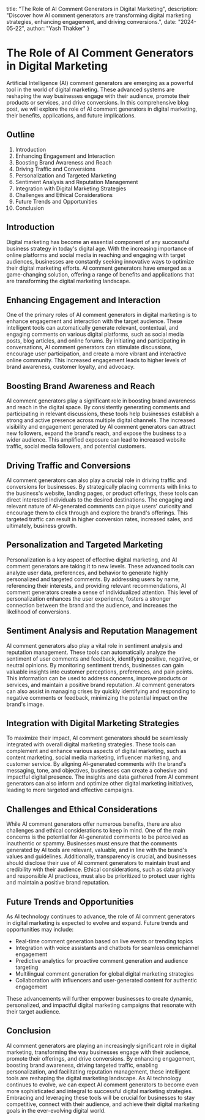   title: "The Role of AI Comment Generators in Digital Marketing",
  description: "Discover how AI comment generators are transforming digital marketing strategies, enhancing engagement, and driving conversions.",
  date: "2024-05-22",
  author: "Yash Thakker"
}

# The Role of AI Comment Generators in Digital Marketing

Artificial Intelligence (AI) comment generators are emerging as a powerful tool in the world of digital marketing. These advanced systems are reshaping the way businesses engage with their audience, promote their products or services, and drive conversions. In this comprehensive blog post, we will explore the role of AI comment generators in digital marketing, their benefits, applications, and future implications.

## Outline

1. Introduction
2. Enhancing Engagement and Interaction
3. Boosting Brand Awareness and Reach
4. Driving Traffic and Conversions
5. Personalization and Targeted Marketing
6. Sentiment Analysis and Reputation Management
7. Integration with Digital Marketing Strategies
8. Challenges and Ethical Considerations
9. Future Trends and Opportunities
10. Conclusion

## Introduction

Digital marketing has become an essential component of any successful business strategy in today's digital age. With the increasing importance of online platforms and social media in reaching and engaging with target audiences, businesses are constantly seeking innovative ways to optimize their digital marketing efforts. AI comment generators have emerged as a game-changing solution, offering a range of benefits and applications that are transforming the digital marketing landscape.

## Enhancing Engagement and Interaction

One of the primary roles of AI comment generators in digital marketing is to enhance engagement and interaction with the target audience. These intelligent tools can automatically generate relevant, contextual, and engaging comments on various digital platforms, such as social media posts, blog articles, and online forums. By initiating and participating in conversations, AI comment generators can stimulate discussions, encourage user participation, and create a more vibrant and interactive online community. This increased engagement leads to higher levels of brand awareness, customer loyalty, and advocacy.

## Boosting Brand Awareness and Reach

AI comment generators play a significant role in boosting brand awareness and reach in the digital space. By consistently generating comments and participating in relevant discussions, these tools help businesses establish a strong and active presence across multiple digital channels. The increased visibility and engagement generated by AI comment generators can attract new followers, expand the brand's reach, and expose the business to a wider audience. This amplified exposure can lead to increased website traffic, social media followers, and potential customers.

## Driving Traffic and Conversions

AI comment generators can also play a crucial role in driving traffic and conversions for businesses. By strategically placing comments with links to the business's website, landing pages, or product offerings, these tools can direct interested individuals to the desired destinations. The engaging and relevant nature of AI-generated comments can pique users' curiosity and encourage them to click through and explore the brand's offerings. This targeted traffic can result in higher conversion rates, increased sales, and ultimately, business growth.

## Personalization and Targeted Marketing

Personalization is a key aspect of effective digital marketing, and AI comment generators are taking it to new levels. These advanced tools can analyze user data, preferences, and behavior to generate highly personalized and targeted comments. By addressing users by name, referencing their interests, and providing relevant recommendations, AI comment generators create a sense of individualized attention. This level of personalization enhances the user experience, fosters a stronger connection between the brand and the audience, and increases the likelihood of conversions.

## Sentiment Analysis and Reputation Management

AI comment generators also play a vital role in sentiment analysis and reputation management. These tools can automatically analyze the sentiment of user comments and feedback, identifying positive, negative, or neutral opinions. By monitoring sentiment trends, businesses can gain valuable insights into customer perceptions, preferences, and pain points. This information can be used to address concerns, improve products or services, and maintain a positive brand reputation. AI comment generators can also assist in managing crises by quickly identifying and responding to negative comments or feedback, minimizing the potential impact on the brand's image.

## Integration with Digital Marketing Strategies

To maximize their impact, AI comment generators should be seamlessly integrated with overall digital marketing strategies. These tools can complement and enhance various aspects of digital marketing, such as content marketing, social media marketing, influencer marketing, and customer service. By aligning AI-generated comments with the brand's messaging, tone, and objectives, businesses can create a cohesive and impactful digital presence. The insights and data gathered from AI comment generators can also inform and optimize other digital marketing initiatives, leading to more targeted and effective campaigns.

## Challenges and Ethical Considerations

While AI comment generators offer numerous benefits, there are also challenges and ethical considerations to keep in mind. One of the main concerns is the potential for AI-generated comments to be perceived as inauthentic or spammy. Businesses must ensure that the comments generated by AI tools are relevant, valuable, and in line with the brand's values and guidelines. Additionally, transparency is crucial, and businesses should disclose their use of AI comment generators to maintain trust and credibility with their audience. Ethical considerations, such as data privacy and responsible AI practices, must also be prioritized to protect user rights and maintain a positive brand reputation.

## Future Trends and Opportunities

As AI technology continues to advance, the role of AI comment generators in digital marketing is expected to evolve and expand. Future trends and opportunities may include:

- Real-time comment generation based on live events or trending topics
- Integration with voice assistants and chatbots for seamless omnichannel engagement
- Predictive analytics for proactive comment generation and audience targeting
- Multilingual comment generation for global digital marketing strategies
- Collaboration with influencers and user-generated content for authentic engagement

These advancements will further empower businesses to create dynamic, personalized, and impactful digital marketing campaigns that resonate with their target audience.

## Conclusion

AI comment generators are playing an increasingly significant role in digital marketing, transforming the way businesses engage with their audience, promote their offerings, and drive conversions. By enhancing engagement, boosting brand awareness, driving targeted traffic, enabling personalization, and facilitating reputation management, these intelligent tools are reshaping the digital marketing landscape. As AI technology continues to evolve, we can expect AI comment generators to become even more sophisticated and integral to successful digital marketing strategies. Embracing and leveraging these tools will be crucial for businesses to stay competitive, connect with their audience, and achieve their digital marketing goals in the ever-evolving digital world.